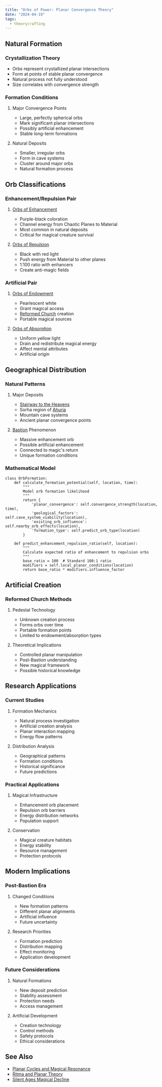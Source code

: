 ```yaml
---
title: "Orbs of Power: Planar Convergence Theory"
date: "2024-04-19"
tags:
  - theorycrafting
---
```


## Natural Formation

### Crystallization Theory

- Orbs represent crystallized planar intersections
- Form at points of stable planar convergence
- Natural process not fully understood
- Size correlates with convergence strength

### Formation Conditions

1. Major Convergence Points

   - Large, perfectly spherical orbs
   - Mark significant planar intersections
   - Possibly artificial enhancement
   - Stable long-term formations

2. Natural Deposits
   - Smaller, irregular orbs
   - Form in cave systems
   - Cluster around major orbs
   - Natural formation process

## Orb Classifications

### Enhancement/Repulsion Pair

1. [Orbs of Enhancement](../../misc/orbs-of-power/orb-of-enhancement.mdx)

   - Purple-black coloration
   - Channel energy from Chaotic Planes to Material
   - Most common in natural deposits
   - Critical for magical creature survival

2. [Orbs of Repulsion](../../misc/orbs-of-power/orb-of-repulsion.mdx)
   - Black with red light
   - Push energy from Material to other planes
   - 1:100 ratio with enhancers
   - Create anti-magic fields

### Artificial Pair

1. [Orbs of Endowment](../../misc/orbs-of-power/orb-of-endowment.mdx)

   - Pearlescent white
   - Grant magical access
   - [Reformed Church](../../religion/reformed-church-of-the-divine-masochist.mdx)
     creation
   - Portable magical sources

2. [Orbs of Absorption](../../misc/orbs-of-power/orb-of-absorption.mdx)
   - Uniform yellow light
   - Drain and redistribute magical energy
   - Affect mental attributes
   - Artificial origin

## Geographical Distribution

### Natural Patterns

1. Major Deposits

   - [Stairway to the Heavens](../../locations/stairway-to-the-heavens.mdx)
   - Sorha region of [Ahuria](../../locations/ahuria.mdx)
   - Mountain cave systems
   - Ancient planar convergence points

2. [Bastion](../../locations/bastion.mdx) Phenomenon
   - Massive enhancement orb
   - Possible artificial enhancement
   - Connected to magic's return
   - Unique formation conditions

### Mathematical Model

```
class OrbFormation:
    def calculate_formation_potential(self, location, time):
        """
        Model orb formation likelihood
        """
        return {
            'planar_convergence': self.convergence_strength(location, time),
            'geological_factors': self.cave_system_viability(location),
            'existing_orb_influence': self.nearby_orb_effects(location),
            'formation_type': self.predict_orb_type(location)
        }

    def predict_enhancement_repulsion_ratio(self, location):
        """
        Calculate expected ratio of enhancement to repulsion orbs
        """
        base_ratio = 100  # Standard 100:1 ratio
        modifiers = self.local_planar_conditions(location)
        return base_ratio * modifiers.influence_factor
```

## Artificial Creation

### Reformed Church Methods

1. Pedestal Technology

   - Unknown creation process
   - Forms orbs over time
   - Portable formation points
   - Limited to endowment/absorption types

2. Theoretical Implications
   - Controlled planar manipulation
   - Post-Bastion understanding
   - New magical framework
   - Possible historical knowledge

## Research Applications

### Current Studies

1. Formation Mechanics

   - Natural process investigation
   - Artificial creation analysis
   - Planar interaction mapping
   - Energy flow patterns

2. Distribution Analysis
   - Geographical patterns
   - Formation conditions
   - Historical significance
   - Future predictions

### Practical Applications

1. Magical Infrastructure

   - Enhancement orb placement
   - Repulsion orb barriers
   - Energy distribution networks
   - Population support

2. Conservation
   - Magical creature habitats
   - Energy stability
   - Resource management
   - Protection protocols

## Modern Implications

### Post-Bastion Era

1. Changed Conditions

   - New formation patterns
   - Different planar alignments
   - Artificial influence
   - Future uncertainty

2. Research Priorities
   - Formation prediction
   - Distribution mapping
   - Effect monitoring
   - Application development

### Future Considerations

1. Natural Formations

   - New deposit prediction
   - Stability assessment
   - Protection needs
   - Access management

2. Artificial Development
   - Creation technology
   - Control methods
   - Safety protocols
   - Ethical considerations

## See Also

- [Planar Cycles and Magical Resonance](./planar-cycles-and-magic.mdx)
- [Ritma and Planar Theory](./ritma-and-planar-theory.mdx)
- [Silent Ages Magical Decline](./silent-ages-magical-decline.mdx)
